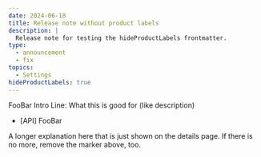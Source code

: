 ```yaml
---
date: 2024-06-18
title: Release note without product labels
description: |
  Release note for testing the hideProductLabels frontmatter.
type:
  - announcement
  - fix
topics:
  - Settings
hideProductLabels: true
---
```


FooBar Intro Line: What this is good for (like description)

- [API] FooBar

<!--more-->

A longer explanation here that is just shown on the details page.
If there is no more, remove the marker above, too.

